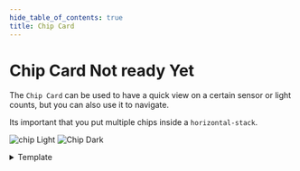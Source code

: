 ```yaml
---
hide_table_of_contents: true
title: Chip Card
---
```


# Chip Card <span class="badge-danger">Not ready Yet</span>

The `Chip Card` can be used to have a quick view on a certain sensor or light counts, but you can also use it to navigate.

Its important that you put multiple chips inside a `horizontal-stack`.

![chip Light](/img/cards/chip/chip.png)
![Chip Dark](/img/cards/chip/chip-dark.png)


<details>
  <summary>Template</summary>
  <CodeBlock language="yaml" title="/dashboard/HaCasa/templates/custom_card_chip/custom_card_chip.yaml">{MyComponentSource}</CodeBlock>
</details>